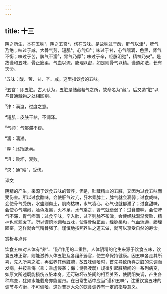 ```yaml
---
---
---
```

title: 十三
---




阴之所生，本在五味¹，阴之五宫²，伤在五味。是故味过于酸，肝气以津³，脾气乃绝；味过于咸，大骨气劳，短肌⁴，心气抑⁵；味过于甘，心气喘满，色黑，肾气不衡；味过于苦，脾气不濡⁶，胃气乃厚⁷；味过于辛，经脉沮弛⁸，精神乃央⁹。是故谨和五味，骨正筋柔，气血以流，腠理以密，如是则骨气以精。谨道如法，长有天命。

¹五味：酸、苦、甘、辛、咸。这里指饮食的五味。

²五宫：即五脏。古人认为，五脏是储藏精气之所，故命名为“藏”。后又造“脏”以与普通藏物之处相区别。

³津：满溢，过度之意。

⁴短肌：皮肤干枯，不润泽。

⁵气抑：气郁滞不舒。

⁶濡：濡滞。

⁷厚：此指胀满。

⁸沮：败坏，衰败。

⁹央：通“殃”，受伤。

译文

阴精的产生，来源于饮食五味的营养，但是，贮藏精血的五脏，又因为过食五味而受伤害。所以过食酸味，会使肝气过亢，肝木乘脾土，脾气就会衰弱；过食咸味，会使骨气受伤，水盛则侮土，肌肉枯槁，水气凌心，心气也就郁滞了；过食甜味，会使心气喘闷，脸色发黑，火不足，水气乘之，肾气就衰弱了；过食苦味，会使脾气不滞，胃气痞满；过食辛味，辛入肺，过辛则肺不布津，会使经脉渐渐衰败，精神也就颓废了。所以谨慎地调和五味，使得骨骼正直，经脉柔和，气血流通，腠理固密，这样就会气精骨强了。谨慎地按照养生之道去做，就可以享受自然的寿命。

赏析与点评

饮食五味对人体有“养”、“伤”作用的二重性。人体阴精的化生来源于饮食五味，饮食五味正常，则能滋养人体五脏及各组织器官，使生命保持健康。因五味各走其所喜，先入所喜之脏，再滋养其他脏腑，故五味偏嗜时，首先导致所喜之脏的失调而发病，并按乘侮（乘：乘虚侵袭；侮：恃强凌弱）规律引起脏腑间的一系列病变，如原文所述既能损伤五脏本身，还可破坏五脏间的相互关系，使阴阳失调，产生各种病变，犹如水能载舟亦能覆舟。在日常生活中应当“谨和五味”，注重饮食五味的调节与均衡，不可偏嗜，这对普罗大众的饮食调养有一定的指导意义。